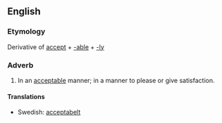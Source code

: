 ==English==
===Etymology===
Derivative of [[accept]] + [[-able]] + [[-ly]]
===Adverb===
#In an [[acceptable]] manner; in a manner to please or give satisfaction.

====Translations====
*Swedish: [[acceptabelt]]
